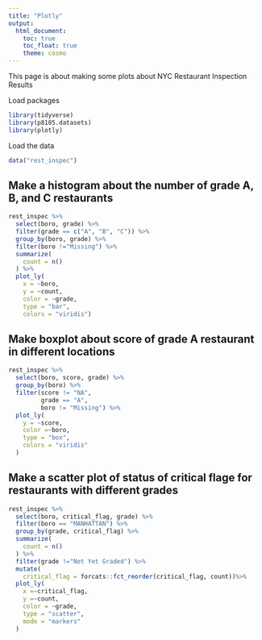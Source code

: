 ```yaml
---
title: "Plotly"
output: 
  html_document:
    toc: true
    toc_float: true
    theme: cosmo
---
```

This page is about making some plots about NYC Restaurant Inspection Results

Load packages
```r
library(tidyverse)
library(p8105.datasets)
library(plotly)
```

Load the data
```r
data("rest_inspec")
```

## Make a histogram about the number of grade A, B, and C restaurants 
```r
rest_inspec %>%
  select(boro, grade) %>% 
  filter(grade == c("A", "B", "C")) %>% 
  group_by(boro, grade) %>% 
  filter(boro !="Missing") %>% 
  summarize(
    count = n()
  ) %>% 
  plot_ly(
    x = ~boro, 
    y = ~count,
    color = ~grade,
    type = "bar",
    colors = "viridis") 
```


## Make boxplot about score of grade A restaurant in different locations
```r
rest_inspec %>% 
  select(boro, score, grade) %>% 
  group_by(boro) %>% 
  filter(score != "NA",
         grade == "A",
         boro != "Missing") %>% 
  plot_ly(
    y = ~score,
    color =~boro,
    type = "box",
    colors = "viridis"
  )
```


## Make a scatter plot of status of critical flage for restaurants with different grades
```r
rest_inspec %>% 
  select(boro, critical_flag, grade) %>% 
  filter(boro == "MANHATTAN") %>% 
  group_by(grade, critical_flag) %>% 
  summarize(
    count = n()
  ) %>% 
  filter(grade !="Not Yet Graded") %>% 
  mutate(
    critical_flag = forcats::fct_reorder(critical_flag, count))%>% 
  plot_ly(
    x =~critical_flag,
    y =~count,
    color = ~grade,
    type = "scatter",
    mode = "markers"
  )
```

